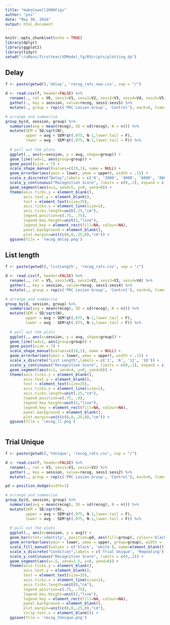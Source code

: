```yaml
---
title: "makeCowell2006Figs"
author: "pss"
date: "May 30, 2016"
output: html_document
---
```


```r
knitr::opts_chunk$set(echo = TRUE)
library(dplyr)
library(ggplot2)
library(tidyr)
setwd("~/uMass/firstYear/VDModel_fg/RScripts/plotting_dp")
```

## Delay

```r

f <- paste(getwd(),'delay', 'recog_rats_new.csv', sep = "/")

d <- read.csv(f, header=FALSE) %>%
  rename(., rat = V6, sess1=V1, sess2=V2, sess3=V3, sess4=V4, sess5=V5) %>%
  gather(., key = session, value=recog, sess1:sess5) %>%
  mutate(., group = rep(c('PRC Lesion Group', 'Control'), each=6, times=5))

```

```r

# arrange and summarise
group_by(d, session, group) %>%
  summarise(avg = mean(recog), SD = sd(recog), N = n()) %>%
  mutate(SEM = SD/sqrt(N),
         upper = avg + SEM*qt(.975, N-1,lower.tail = F),
         lower = avg - SEM*qt(.975, N-1,lower.tail = F)) %>%
  
  # pull out the plots
  ggplot(., aes(x=session, y = avg, shape=group)) +
  geom_line(lwd=1, aes(group=group)) +
  geom_point(size = 7) +
  scale_shape_manual(values=c(19,1), name = NULL) +
  geom_errorbar(aes(ymin = lower, ymax = upper), width = .15) +
  scale_x_discrete("Delay",labels = c('0', '2000', '4000', '6000', '8000')) +
  scale_y_continuous("Recognition Score", limits = c(0,.2), expand = c(0,0)) +
  geom_segment(aes(x=1, xend=5, y=0, yend=0)) +
  theme(axis.ticks.y = element_blank(), 
        axis.text.y = element_blank(), 
        text = element_text(size=35), 
        axis.ticks.x = element_line(size=1), 
        axis.ticks.length=unit(.25,"cm"), 
        legend.position=c(.75, .75),
        legend.key.height=unit(2,"line"), 
        legend.key = element_rect(fill=NA, colour=NA),
        panel.background = element_blank(),
        plot.margin=unit(c(0,0,.25,0),"cm")) +
  ggsave(file = 'recog_delay.png')


```


## List length


```r

f <- paste(getwd(),'listLength', 'recog_rats.csv', sep = "/")

d <- read.csv(f, header=FALSE) %>%
  rename(., rat = V5, sess1=V1, sess2=V2, sess3=V3, sess4=V4) %>%
  gather(., key = session, value=recog, sess1:sess4) %>%
  mutate(., group = rep(c('PRC Lesion Group', 'Control'), each=6, times=4))

```

```r

# arrange and summarise
group_by(d, session, group) %>%
  summarise(avg = mean(recog), SD = sd(recog), N = n()) %>%
  mutate(SEM = SD/sqrt(N),
         upper = avg + SEM*qt(.975, N-1,lower.tail = F),
         lower = avg - SEM*qt(.975, N-1,lower.tail = F)) %>%
  
  # pull out the plots
  ggplot(., aes(x=session, y = avg, shape=group)) +
  geom_line(lwd=1, aes(group=group)) +
  geom_point(size = 7) +
  scale_shape_manual(values=c(19,1), name = NULL) +
  geom_errorbar(aes(ymin = lower, ymax = upper), width = .15) +
  scale_x_discrete("List Length",labels = c('1', '6', '12', '18')) +
  scale_y_continuous("Recognition Score", limits = c(0,.2), expand = c(0,0)) +
  geom_segment(aes(x=1, xend=4, y=0, yend=0)) +
  theme(axis.ticks.y = element_blank(), 
        axis.text.y = element_blank(), 
        text = element_text(size=35), 
        axis.ticks.x = element_line(size=1), 
        axis.ticks.length=unit(.25,"cm"), 
        legend.position=c(.75, .9),
        legend.key.height=unit(2,"line"), 
        legend.key = element_rect(fill=NA, colour=NA),
        panel.background = element_blank(),
        plot.margin=unit(c(0,0,.25,0),"cm")) +
  ggsave(file = 'recog_ll.png')



```

## Trial Unique


```r

f <- paste(getwd(),'tUnique', 'recog_rats.csv', sep = "/")

d <- read.csv(f, header=FALSE) %>%
  rename(., rat = V3, sess1=V1, sess2=V2) %>%
  gather(., key = session, value=recog, sess1:sess2) %>%
  mutate(., group = rep(c('PRC Lesion Group', 'Control'), each=6, times=2))

```

```r
pd = position_dodge(width=1)

# arrange and summarise
group_by(d, session, group) %>%
  summarise(avg = mean(recog), SD = sd(recog), N = n()) %>%
  mutate(SEM = SD/sqrt(N),
         upper = avg + SEM*qt(.975, N-1,lower.tail = F),
         lower = avg - SEM*qt(.975, N-1,lower.tail = F)) %>%
  
  # pull out the plots
  ggplot(., aes(x=session, y = avg)) +
  geom_bar(stat='identity', position=pd, aes(fill=group), colour='black') +
  geom_errorbar(aes(ymin = lower, ymax = upper, group=group), width = .15, position=pd) +
  scale_fill_manual(values = c('black', 'white'), name=element_blank()) +
  scale_x_discrete("Condition",labels = c('Trial Unique', 'Repeating')) +
  scale_y_continuous("Recognition Score", limits = c(0,.2)) +
  geom_segment(aes(x=.5, xend=2.5, y=0, yend=0)) +
  theme(axis.ticks.y = element_blank(), 
        axis.text.y = element_blank(), 
        text = element_text(size=35), 
        axis.ticks.x = element_line(size=1), 
        axis.ticks.length=unit(0,"cm"), 
        legend.position=c(.75, .75),
        legend.key.height=unit(2,"line"), 
        legend.key = element_rect(fill=NA, colour=NA),
        panel.background = element_blank(),
        plot.margin=unit(c(0,0,.25,0),"cm"),
        strip.text.x = element_blank()) +
  ggsave(file = 'recog_tUnique.png')



```
